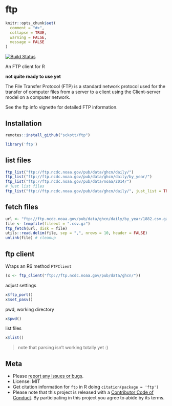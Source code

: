 ftp
===

```r
knitr::opts_chunk$set(
  comment = "#>",
  collapse = TRUE,
  warning = FALSE,
  message = FALSE
)
```

[![Build Status](https://travis-ci.org/sckott/ftp.svg?branch=master)](https://travis-ci.org/sckott/ftp)

An FTP client for R

**not quite ready to use yet**

The File Transfer Protocol (FTP) is a standard network protocol used for the transfer of computer files from a server to a client using the Client–server model on a computer network.

See the ftp info vignette for detailed FTP information.

## Installation

```r
remotes::install_github("sckott/ftp")
```

```r
library('ftp')
```

## list files

```r
ftp_list("ftp://ftp.ncdc.noaa.gov/pub/data/ghcn/daily/")
ftp_list("ftp://ftp.ncdc.noaa.gov/pub/data/ghcn/daily/by_year/")
ftp_list("ftp://ftp.ncdc.noaa.gov/pub/data/noaa/2014/")
# just list files
ftp_list("ftp://ftp.ncdc.noaa.gov/pub/data/ghcn/daily/", just_list = TRUE)
```

## fetch files

```r
url <- "ftp://ftp.ncdc.noaa.gov/pub/data/ghcn/daily/by_year/1882.csv.gz"
file <- tempfile(fileext = ".csv.gz")
ftp_fetch(url, disk = file)
utils::read.delim(file, sep = ",", nrows = 10, header = FALSE)
unlink(file) # cleanup
```

## ftp client

Wraps an R6 method `FTPClient`

```r
(x <- ftp_client("ftp://ftp.ncdc.noaa.gov/pub/data/ghcn/"))
```

adjust settings

```r
x$ftp_port()
x$set_pasv()
```


pwd, working directory

```r
x$pwd()
```

list files

```r
x$list()
```

> note that parsing isn't working totally yet :)


## Meta

* Please [report any issues or bugs](https://github.com/sckott/ftp/issues).
* License: MIT
* Get citation information for `ftp` in R doing `citation(package = 'ftp')`
* Please note that this project is released with a [Contributor Code of Conduct](CODE_OF_CONDUCT.md). By participating in this project you agree to abide by its terms.
